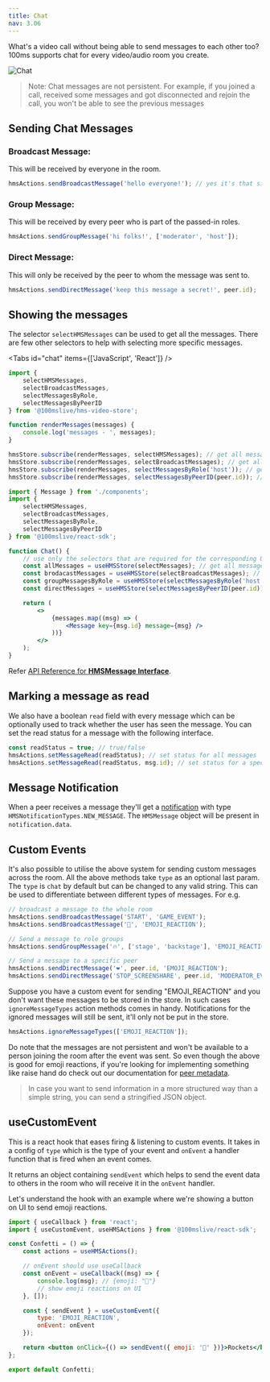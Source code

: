 ```yaml
---
title: Chat
nav: 3.06
---
```


What's a video call without being able to send messages to each other too? 100ms supports chat for every video/audio room you create.

![Chat](/guides/chat.png)

> Note: Chat messages are not persistent. For example, if you joined a call, received some messages and got disconnected and rejoin the call, you won't be able to see the previous messages

## Sending Chat Messages

### Broadcast Message:

This will be received by everyone in the room.

```js
hmsActions.sendBroadcastMessage('hello everyone!'); // yes it's that simple 😉
```

### Group Message:

This will be received by every peer who is part of the passed-in roles.

```js
hmsActions.sendGroupMessage('hi folks!', ['moderator', 'host']);
```

### Direct Message:

This will only be received by the peer to whom the message was sent to.

```js
hmsActions.sendDirectMessage('keep this message a secret!', peer.id);
```

## Showing the messages

The selector `selectHMSMessages` can be used to get all the messages. There are few other selectors to help with selecting
more specific messages.

<Tabs id="chat" items={['JavaScript', 'React']} />

<Tab id='chat-0'>

```js
import {
    selectHMSMessages,
    selectBroadcastMessages,
    selectMessagesByRole,
    selectMessagesByPeerID
} from '@100mslive/hms-video-store';

function renderMessages(messages) {
    console.log('messages - ', messages);
}

hmsStore.subscribe(renderMessages, selectHMSMessages); // get all messages
hmsStore.subscribe(renderMessages, selectBroadcastMessages); // get all broadcasted messages
hmsStore.subscribe(renderMessages, selectMessagesByRole('host')); // get conversation with the host role
hmsStore.subscribe(renderMessages, selectMessagesByPeerID(peer.id)); // get private conversation with peer
```

</Tab>

<Tab id='chat-1'>

```jsx
import { Message } from './components';
import {
    selectHMSMessages,
    selectBroadcastMessages,
    selectMessagesByRole,
    selectMessagesByPeerID
} from '@100mslive/react-sdk';

function Chat() {
    // use only the selectors that are required for the corresponding UI
    const allMessages = useHMSStore(selectMessages); // get all messages
    const brodacastMessages = useHMSStore(selectBroadcastMessages); // get all broadcasted messages
    const groupMessagesByRole = useHMSStore(selectMessagesByRole('host')); // get conversation with the host role
    const directMessages = useHMSStore(selectMessagesByPeerID(peer.id)); // get private conversation with peer

    return (
        <>
            {messages.map((msg) => (
                <Message key={msg.id} message={msg} />
            ))}
        </>
    );
}
```

</Tab>

Refer [API Reference for **HMSMessage Interface**](/api-reference/javascript/v2/interfaces/HMSMessage).

## Marking a message as read

We also have a boolean `read` field with every message which can be optionally used to track whether the user
has seen the message. You can set the read status for a message with the following interface.

```js
const readStatus = true; // true/false
hmsActions.setMessageRead(readStatus); // set status for all messages
hmsActions.setMessageRead(readStatus, msg.id); // set status for a specific message
```

## Message Notification

When a peer receives a message they'll get a [notification](./notifications) with type `HMSNotificationTypes.NEW_MESSAGE`.
The `HMSMessage` object will be present in `notification.data`.

## Custom Events

It's also possible to utilise the above system for sending custom messages across the room. All the above methods
take `type` as an optional last param. The `type` is `chat` by default but can be changed to any valid string. This can
be used to differentiate between different types of messages. For e.g.

```js
// broadcast a message to the whole room
hmsActions.sendBroadcastMessage('START', 'GAME_EVENT');
hmsActions.sendBroadcastMessage('🚀', 'EMOJI_REACTION');

// Send a message to role groups
hmsActions.sendGroupMessage('🔥', ['stage', 'backstage'], 'EMOJI_REACTION');

// Send a message to a specific peer
hmsActions.sendDirectMessage('❤️', peer.id, 'EMOJI_REACTION');
hmsActions.sendDirectMessage('STOP_SCREENSHARE', peer.id, 'MODERATOR_EVENT');
```

Suppose you have a custom event for sending "EMOJI_REACTION" and you don't want these messages to be stored in the store. In such cases `ignoreMessageTypes` action methods comes in handy. Notifications for the ignored messages will still be sent, it'll only not be put in the store.

```js
hmsActions.ignoreMessageTypes(['EMOJI_REACTION']);
```

Do note that the messages are not persistent and won't be available to a person joining the room after the event
was sent. So even though the above is good for emoji reactions,
if you're looking for implementing something like raise hand do check out our documentation for [peer metadata](../advanced-features/peer-metadata).

> In case you want to send information in a more structured way than a simple string, you can send a stringified JSON object.

## useCustomEvent

This is a react hook that eases firing & listening to custom events. It takes in a config of `type` which is the type of your event and `onEvent` a handler function that is fired when an event comes.

It returns an object containing `sendEvent` which helps to send the event data to others in the room who will receive it in the `onEvent` handler.

Let's understand the hook with an example where we're showing a button on UI to send emoji reactions.

```jsx
import { useCallback } from 'react';
import { useCustomEvent, useHMSActions } from '@100mslive/react-sdk';

const Confetti = () => {
    const actions = useHMSActions();

    // onEvent should use useCallback
    const onEvent = useCallback((msg) => {
        console.log(msg); // {emoji: "🚀"}
        // show emoji reactions on UI
    }, []);

    const { sendEvent } = useCustomEvent({
        type: 'EMOJI_REACTION',
        onEvent: onEvent
    });

    return <button onClick={() => sendEvent({ emoji: '🚀' })}>Rockets</button>;
};

export default Confetti;
```
